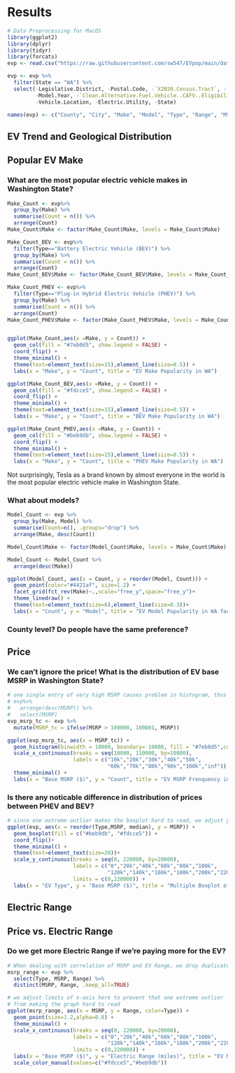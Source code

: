 # Results
```r
# Data Preprocessing for MacOS
library(ggplot2)
library(dplyr)
library(tidyr)
library(forcats)
evp <- read.csv("https://raw.githubusercontent.com/sw547/EVpop/main/data/Electric_Vehicle_Population_Data_Updated.csv")

evp <- evp %>%
  filter(State == "WA") %>%
  select(-Legislative.District, -Postal.Code, -`X2020.Census.Tract`, -`VIN..1.10.`,
         -Model.Year, -`Clean.Alternative.Fuel.Vehicle..CAFV..Eligibility`, -DOL.Vehicle.ID, 
         -Vehicle.Location, -Electric.Utility, -State)

names(evp) <- c("County", "City", "Make", "Model", "Type", "Range", "MSRP")
```
## EV Trend and Geological Distribution

## Popular EV Make

### What are the most popular electric vehicle makes in Washington State?
```r
Make_Count <- evp%>%
  group_by(Make) %>%
  summarise(Count = n()) %>%
  arrange(Count)
Make_Count$Make <- factor(Make_Count$Make, levels = Make_Count$Make)

Make_Count_BEV <- evp%>%
  filter(Type=="Battery Electric Vehicle (BEV)") %>%
  group_by(Make) %>%
  summarise(Count = n()) %>%
  arrange(Count)
Make_Count_BEV$Make <- factor(Make_Count_BEV$Make, levels = Make_Count_BEV$Make)

Make_Count_PHEV <- evp%>%
  filter(Type=="Plug-in Hybrid Electric Vehicle (PHEV)") %>%
  group_by(Make) %>%
  summarise(Count = n()) %>%
  arrange(Count)
Make_Count_PHEV$Make <- factor(Make_Count_PHEV$Make, levels = Make_Count_PHEV$Make)


ggplot(Make_Count,aes(x =Make, y = Count)) +
  geom_col(fill = "#7eb0d5", show.legend = FALSE) +
  coord_flip() +
  theme_minimal() +
  theme(text=element_text(size=15),element_line(size=0.5)) +
  labs(x = "Make", y = "Count", title = "EV Make Popularity in WA")

ggplot(Make_Count_BEV,aes(x =Make, y = Count)) +
  geom_col(fill = "#fdcce5", show.legend = FALSE) +
  coord_flip() +
  theme_minimal() +
  theme(text=element_text(size=15),element_line(size=0.5)) +
  labs(x = "Make", y = "Count", title = "BEV Make Popularity in WA")

ggplot(Make_Count_PHEV,aes(x =Make, y = Count)) +
  geom_col(fill = "#beb9db", show.legend = FALSE) +
  coord_flip() +
  theme_minimal() +
  theme(text=element_text(size=15),element_line(size=0.5)) +
  labs(x = "Make", y = "Count", title = "PHEV Make Popularity in WA")
```
Not surprisingly, Tesla as a brand known by almost everyone in the world is the most popular electric vehicle make in Washington State.

### What about models?
```r
Model_Count <- evp %>%
  group_by(Make, Model) %>%
  summarise(Count=n(), .groups="drop") %>%
  arrange(Make, desc(Count))

Model_Count$Make <- factor(Model_Count$Make, levels = Make_Count$Make)

Model_Count <- Model_Count %>%
  arrange(desc(Make))

ggplot(Model_Count, aes(x = Count, y = reorder(Model, Count))) +
  geom_point(color="#4421af", size=1.2) +
  facet_grid(fct_rev(Make)~.,scale="free_y",space="free_y")+
  theme_linedraw() +
  theme(text=element_text(size=6),element_line(size=0.3))+
  labs(x = "Count", y = "Model", title = "EV Model Popularity in WA facet by Make")

```

### County level? Do people have the same preference?

## Price

### We can't ignore the price! What is the distribution of EV base MSRP in Washington State?
```r
# one single entry of very high MSRP causes problem in histogram, thus topcoding
# evp%>%
#   arrange(desc(MSRP)) %>%
#   select(MSRP)
evp_msrp_tc <- evp %>%
  mutate(MSRP_tc = ifelse(MSRP > 100000, 100001, MSRP))

ggplot(evp_msrp_tc, aes(x = MSRP_tc)) +
  geom_histogram(binwidth = 10000, boundary= 10000, fill = "#7eb0d5",color="black",closed="right") +
  scale_x_continuous(breaks = seq(10000, 110000, by=10000),
                     labels = c("10k","20k","30k","40k","50k",
                                "60k","70k","80k","90k","100k","inf")) +
  theme_minimal() +
  labs(x = "Base MSRP ($)", y = "Count", title = "EV MSRP Frenquency in WA")
```

### Is there any noticable difference in distribution of prices between PHEV and BEV?
```r

# since one extreme outlier makes the boxplot hard to read, we adjust y-axis limits)
ggplot(evp, aes(x = reorder(Type,MSRP, median), y = MSRP)) +
  geom_boxplot(fill = c("#beb9db", "#fdcce5")) +
  coord_flip()+
  theme_minimal() +
  theme(text=element_text(size=20))+
  scale_y_continuous(breaks = seq(0, 220000, by=20000),
                     labels = c("0","20k","40k","60k","80k","100k",
                                "120k","140k","160k","180k","200k","220k"),
                     limits = c(0,220000)) +
  labs(x = "EV Type", y = "Base MSRP ($)", title = "Multiple Boxplot of MSRP according to EV Type")

```

## Electric Range

## Price vs. Electric Range

### Do we get more Electric Range if we're paying more for the EV?
```r
# When dealing with correlation of MSRP and EV Range, we drop duplicates
msrp_range <- evp %>%
  select(Type, MSRP, Range) %>%
  distinct(MSRP, Range, .keep_all=TRUE)

# we adjust limits of x-axis here to prevent that one extreme outlier
# from making the graph hard to read
ggplot(msrp_range, aes(x = MSRP, y = Range, color=Type)) +
  geom_point(size=1.2,alpha=0.8) +
  theme_minimal() +
  scale_x_continuous(breaks = seq(0, 220000, by=20000),
                     labels = c("0","20k","40k","60k","80k","100k",
                                "120k","140k","160k","180k","200k","220k"),
                     limits = c(0,220000)) +
  labs(x = "Base MSRP ($)", y = "Electric Range (miles)", title = "EV MSRP vs. Electric Range") +
  scale_color_manual(values=c("#fdcce5","#beb9db"))

```



